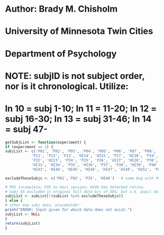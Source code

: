 # Author: Brady M. Chisholm
# University of Minnesota Twin Cities
# Department of Psychology

# NOTE: subjID is not subject order, nor is it chronological. Utilize: 
# ln 10 = subj 1-10; ln 11 = 11-20; ln 12 = subj 16-30; ln 13 = subj 31-46; ln 14 = subj 47-
```r
getSubjList <- function(experiment) {
if (experiment == 1) {
subjList <- c('P01', 'P02', 'P03', 'P04', 'P05', 'P06', 'P07', 'P08', 'P09', 'P10',
            'P11', 'P12', 'P13', 'HI14', 'HI15', 'P17', 'HI18', 'P19', 'HI20', 'HI21',
            'P22', 'HI23', 'P24', 'P25', 'P26', 'HI27', 'HI28', 'P30', 'P31', 'P32',
            'HI33', 'HI34', 'P35', 'HI36', 'P37', 'P38', 'HI39', 'P40', 'HI41', 'HI42',
            'HI43', 'HI44', 'HI45', 'HI46', 'HI47', 'HI48', 'HI51', 'P41', 'HI50', 'HI52')

excludeTheseSubjs <- c('P01','P02', 'P35', 'HI49')   # some bug with P02 subjID data, exclude for now 

# P01 incomplete; P35 no main session; HI49 has detached retina.
# Subj XX excluded in original full data b/c of EEG, but o.k. pupil data.
subjList <- subList[!(subList %in% excludeTheseSubjs)]
} else {
# other exp subj data `placeholder`
print("ERROR: Input given for which data does not exist.")
subjList <- NULL
}
return(subjList)
}
```

